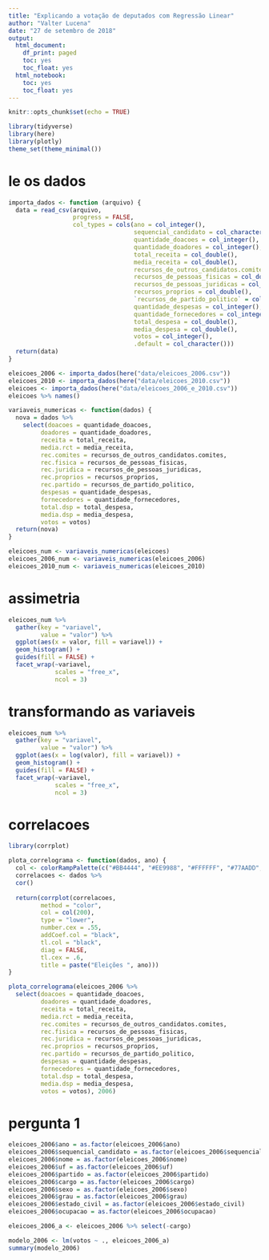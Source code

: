 ```yaml
---
title: "Explicando a votação de deputados com Regressão Linear"
author: "Valter Lucena"
date: "27 de setembro de 2018"
output: 
  html_document:
    df_print: paged
    toc: yes
    toc_float: yes
  html_notebook:
    toc: yes
    toc_float: yes
---
```


```r
knitr::opts_chunk$set(echo = TRUE)
```

```r
library(tidyverse)
library(here)
library(plotly)
theme_set(theme_minimal())
```

# le os dados

```r

importa_dados <- function (arquivo) {
  data = read_csv(arquivo,
                  progress = FALSE,
                  col_types = cols(ano = col_integer(),
                                   sequencial_candidato = col_character(),
                                   quantidade_doacoes = col_integer(),
                                   quantidade_doadores = col_integer(),
                                   total_receita = col_double(),
                                   media_receita = col_double(),
                                   recursos_de_outros_candidatos.comites = col_double(),
                                   recursos_de_pessoas_fisicas = col_double(),
                                   recursos_de_pessoas_juridicas = col_double(),
                                   recursos_proprios = col_double(),
                                   `recursos_de_partido_politico` = col_double(),
                                   quantidade_despesas = col_integer(),
                                   quantidade_fornecedores = col_integer(),
                                   total_despesa = col_double(),
                                   media_despesa = col_double(),
                                   votos = col_integer(),
                                   .default = col_character()))
  return(data)
}

eleicoes_2006 <- importa_dados(here("data/eleicoes_2006.csv"))
eleicoes_2010 <- importa_dados(here("data/eleicoes_2010.csv"))
eleicoes <- importa_dados(here("data/eleicoes_2006_e_2010.csv"))
eleicoes %>% names()
```


```r
variaveis_numericas <- function(dados) {
  nova = dados %>% 
    select(doacoes = quantidade_doacoes,
         doadores = quantidade_doadores,
         receita = total_receita,
         media.rct = media_receita,
         rec.comites = recursos_de_outros_candidatos.comites,
         rec.fisica = recursos_de_pessoas_fisicas,
         rec.juridica = recursos_de_pessoas_juridicas,
         rec.proprios = recursos_proprios,
         rec.partido = recursos_de_partido_politico,
         despesas = quantidade_despesas,
         fornecedores = quantidade_fornecedores,
         total.dsp = total_despesa,
         media.dsp = media_despesa,
         votos = votos)
  return(nova)
}

eleicoes_num <- variaveis_numericas(eleicoes)
eleicoes_2006_num <- variaveis_numericas(eleicoes_2006)
eleicoes_2010_num <- variaveis_numericas(eleicoes_2010)
```


# assimetria

```r
eleicoes_num %>%  
  gather(key = "variavel",
         value = "valor") %>% 
  ggplot(aes(x = valor, fill = variavel)) +
  geom_histogram() +
  guides(fill = FALSE) +
  facet_wrap(~variavel,
             scales = "free_x",
             ncol = 3)
```

# transformando as variaveis

```r
eleicoes_num %>%  
  gather(key = "variavel",
         value = "valor") %>% 
  ggplot(aes(x = log(valor), fill = variavel)) +
  geom_histogram() +
  guides(fill = FALSE) +
  facet_wrap(~variavel,
             scales = "free_x",
             ncol = 3)
```

# correlacoes

```r
library(corrplot)

plota_correlograma <- function(dados, ano) {
  col <- colorRampPalette(c("#BB4444", "#EE9988", "#FFFFFF", "#77AADD", "#4477AA"))
  correlacoes <- dados %>%
  cor()
  
  return(corrplot(correlacoes, 
         method = "color", 
         col = col(200),
         type = "lower",
         number.cex = .55,
         addCoef.col = "black",
         tl.col = "black",
         diag = FALSE,
         tl.cex = .6,
         title = paste("Eleições ", ano)))
}

plota_correlograma(eleicoes_2006 %>% 
  select(doacoes = quantidade_doacoes,
         doadores = quantidade_doadores,
         receita = total_receita,
         media.rct = media_receita,
         rec.comites = recursos_de_outros_candidatos.comites,
         rec.fisica = recursos_de_pessoas_fisicas,
         rec.juridica = recursos_de_pessoas_juridicas,
         rec.proprios = recursos_proprios,
         rec.partido = recursos_de_partido_politico,
         despesas = quantidade_despesas,
         fornecedores = quantidade_fornecedores,
         total.dsp = total_despesa,
         media.dsp = media_despesa,
         votos = votos), 2006)
```

# pergunta 1

```r
eleicoes_2006$ano = as.factor(eleicoes_2006$ano)
eleicoes_2006$sequencial_candidato = as.factor(eleicoes_2006$sequencial_candidato)
eleicoes_2006$nome = as.factor(eleicoes_2006$nome)
eleicoes_2006$uf = as.factor(eleicoes_2006$uf)
eleicoes_2006$partido = as.factor(eleicoes_2006$partido)
eleicoes_2006$cargo = as.factor(eleicoes_2006$cargo)
eleicoes_2006$sexo = as.factor(eleicoes_2006$sexo)
eleicoes_2006$grau = as.factor(eleicoes_2006$grau)
eleicoes_2006$estado_civil = as.factor(eleicoes_2006$estado_civil)
eleicoes_2006$ocupacao = as.factor(eleicoes_2006$ocupacao)

eleicoes_2006_a <- eleicoes_2006 %>% select(-cargo)

modelo_2006 <- lm(votos ~ ., eleicoes_2006_a)
summary(modelo_2006)
```

